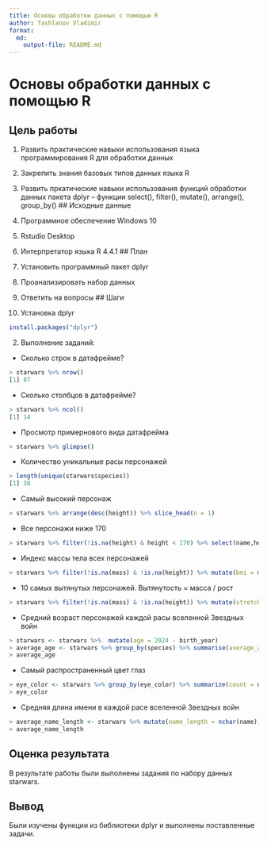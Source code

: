 ```yaml
---
title: Основы обработки данных с помощью R
author: Tashlanov Vladimir
format:
  md:
    output-file: README.md
---
```

# Основы обработки данных с помощью R

## Цель работы

1. Развить практические навыки использования языка программирования R для обработки данных 
2. Закрепить знания базовых типов данных языка R 
3. Развить пркатические навыки использования функций обработки данных пакета dplyr – функции select(), filter(), mutate(), arrange(), group_by()
## Исходные данные

1. Программное обеспечение Windows 10
2. Rstudio Desktop
3. Интерпретатор языка R 4.4.1
## План

1. Установить программный пакет dplyr
2. Проанализировать набор данных
3. Ответить на вопросы
## Шаги

1. Установка dplyr
```r
install.packages("dplyr")
```
2. Выполнение заданий:
* Сколько строк в датафрейме?
```r
> starwars %>% nrow()
[1] 87
```
* Сколько столбцов в датафрейме? 
```r
> starwars %>% ncol()
[1] 14
```
* Просмотр примернового вида датафрейма
```r
> starwars %>% glimpse()
```
* Количество уникальные расы персонажей
```r
> length(unique(starwars$species))  
[1] 38
```
* Самый высокий персонаж
```r
> starwars %>% arrange(desc(height)) %>% slice_head(n = 1)
```
* Все персонажи ниже 170
```r
> starwars %>% filter(!is.na(height) & height < 170) %>% select(name,height)
```
* Индекс массы тела всех персонажей
```r
> starwars %>% filter(!is.na(mass) & !is.na(height)) %>% mutate(bmi = mass / (height/100)^2) %>% select(name,bmi)
```
* 10 самых вытянутых персонажей. Вытянутость = масса / рост
```r
> starwars %>% filter(!is.na(mass) & !is.na(height)) %>% mutate(stretch = mass / height) %>% arrange(desc(stretch)) %>% slice(1:10) %>% select(name,stretch)
```
* Средний возраст персонажей каждой расы вселенной Звездных войн
```r
> starwars <- starwars %>%  mutate(age = 2024 - birth_year)
> average_age <- starwars %>% group_by(species) %>% summarise(average_age = mean(age, na.rm = TRUE))
> average_age
```
* Самый распространенный цвет глаз
```r
> eye_color <- starwars %>% group_by(eye_color) %>% summarize(count = n()) %>% arrange(desc(count)) %>% slice_head(n = 1)
> eye_color
```
* Средняя длина имени в каждой расе вселенной Звездных войн
```r
> average_name_length <- starwars %>% mutate(name_length = nchar(name)) %>% group_by(species) %>%   summarize(avg_length = mean(name_length, na.rm = TRUE))
> average_name_length
```
## Оценка результата

В результате работы были выполнены задания по набору данных starwars.

## Вывод

Были изучены функции из библиотеки dplyr и выполнены поставленные задачи.
